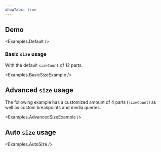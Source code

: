 ```yaml
---
showTabs: true
---
```



## Demo

<Examples.Default />

### Basic `size` usage

With the default `sizeCount` of 12 parts.

<Examples.BasicSizeExample />

## Advanced `size` usage

The following example has a customized amount of 4 parts (`sizeCount`) as well as custom breakpoints and media queries.

<Examples.AdvancedSizeExample />

## Auto `size` usage

<Examples.AutoSize />
